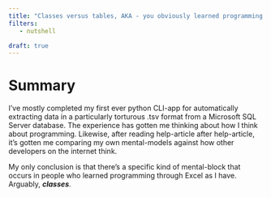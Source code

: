 ```yaml
---
title: "Classes versus tables, AKA - you obviously learned programming in Excel"
filters:
   - nutshell

draft: true
---
```

# Summary
I've mostly completed my first ever python CLI-app for automatically extracting data in a particularly torturous .tsv format from a Microsoft SQL Server database. The experience has gotten me thinking about how I think about programming. Likewise, after reading help-article after help-article, it's gotten me comparing my own mental-models against how other developers on the internet think.

My only conclusion is that there's a specific kind of mental-block that occurs in people who learned programming through Excel as I have. Arguably,  ***classes***. 
